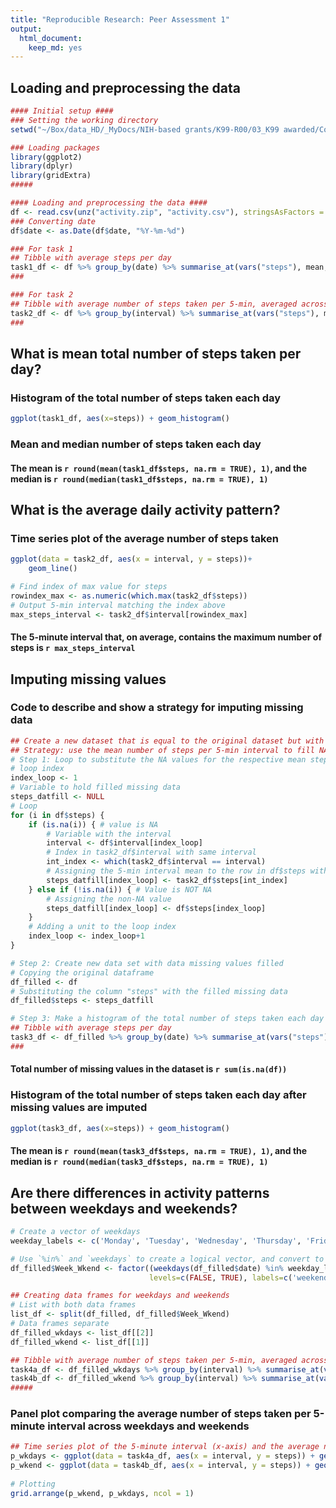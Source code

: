 ```yaml
---
title: "Reproducible Research: Peer Assessment 1"
output: 
  html_document:
    keep_md: yes
---
```



## Loading and preprocessing the data
```r
#### Initial setup ####
### Setting the working directory
setwd("~/Box/data_HD/_MyDocs/NIH-based grants/K99-R00/03_K99 awarded/Course work/01_Coursera/Course1_Data Science Specialization_John Hopkins U/Course5_Reproducible Research/coursework/week2/CourseProject1/git_files/RepData_PeerAssessment1")

### Loading packages
library(ggplot2)
library(dplyr)
library(gridExtra)
#####

#### Loading and preprocessing the data ####
df <- read.csv(unz("activity.zip", "activity.csv"), stringsAsFactors = FALSE)
### Converting date
df$date <- as.Date(df$date, "%Y-%m-%d")

### For task 1
## Tibble with average steps per day
task1_df <- df %>% group_by(date) %>% summarise_at(vars("steps"), mean, na.rm = TRUE)
###

### For task 2
## Tibble with average number of steps taken per 5-min, averaged across all days
task2_df <- df %>% group_by(interval) %>% summarise_at(vars("steps"), mean, na.rm = TRUE)
###
```


## What is mean total number of steps taken per day?
### Histogram of the total number of steps taken each day
```r
ggplot(task1_df, aes(x=steps)) + geom_histogram()
```

### Mean and median number of steps taken each day
#### The mean is `r round(mean(task1_df$steps, na.rm = TRUE), 1)`, and the median is `r round(median(task1_df$steps, na.rm = TRUE), 1)`


## What is the average daily activity pattern?
### Time series plot of the average number of steps taken
```r
ggplot(data = task2_df, aes(x = interval, y = steps))+
    geom_line()
```

```r
# Find index of max value for steps
rowindex_max <- as.numeric(which.max(task2_df$steps))
# Output 5-min interval matching the index above
max_steps_interval <- task2_df$interval[rowindex_max]
```

#### The 5-minute interval that, on average, contains the maximum number of steps is `r max_steps_interval`


## Imputing missing values
### Code to describe and show a strategy for imputing missing data
```r
## Create a new dataset that is equal to the original dataset but with the missing data filled in
## Strategy: use the mean number of steps per 5-min interval to fill NA values in the respective 5-min interval
# Step 1: Loop to substitute the NA values for the respective mean steps within the 5-min interval
# loop index
index_loop <- 1
# Variable to hold filled missing data
steps_datfill <- NULL
# Loop
for (i in df$steps) {
    if (is.na(i)) { # value is NA
        # Variable with the interval
        interval <- df$interval[index_loop]
        # Index in task2_df$interval with same interval
        int_index <- which(task2_df$interval == interval)
        # Assigning the 5-min interval mean to the row in df$steps with NA value
        steps_datfill[index_loop] <- task2_df$steps[int_index]
    } else if (!is.na(i)) { # Value is NOT NA
        # Assigning the non-NA value
        steps_datfill[index_loop] <- df$steps[index_loop]
    }
    # Adding a unit to the loop index
    index_loop <- index_loop+1
}

# Step 2: Create new data set with data missing values filled
# Copying the original dataframe
df_filled <- df
# Substituting the column "steps" with the filled missing data
df_filled$steps <- steps_datfill

# Step 3: Make a histogram of the total number of steps taken each day and Calculate and report the mean and median total number of steps taken per day
## Tibble with average steps per day
task3_df <- df_filled %>% group_by(date) %>% summarise_at(vars("steps"), mean, na.rm = TRUE)
###
```


#### Total number of missing values in the dataset is `r sum(is.na(df))`


### Histogram of the total number of steps taken each day after missing values are imputed
```r
ggplot(task3_df, aes(x=steps)) + geom_histogram()
```


#### The mean is `r round(mean(task3_df$steps, na.rm = TRUE), 1)`, and the median is `r round(median(task3_df$steps, na.rm = TRUE), 1)`


## Are there differences in activity patterns between weekdays and weekends?
```r
# Create a vector of weekdays
weekday_labels <- c('Monday', 'Tuesday', 'Wednesday', 'Thursday', 'Friday')

# Use `%in%` and `weekdays` to create a logical vector, and convert to `factor` and specify the `levels/labels`
df_filled$Week_Wkend <- factor((weekdays(df_filled$date) %in% weekday_labels), 
                               levels=c(FALSE, TRUE), labels=c('weekend', 'weekday'))

## Creating data frames for weekdays and weekends
# List with both data frames
list_df <- split(df_filled, df_filled$Week_Wkend)
# Data frames separate
df_filled_wkdays <- list_df[[2]]
df_filled_wkend <- list_df[[1]]

## Tibble with average number of steps taken per 5-min, averaged across weekdays
task4a_df <- df_filled_wkdays %>% group_by(interval) %>% summarise_at(vars("steps"), mean, na.rm = TRUE)
task4b_df <- df_filled_wkend %>% group_by(interval) %>% summarise_at(vars("steps"), mean, na.rm = TRUE)
#####
```


### Panel plot comparing the average number of steps taken per 5-minute interval across weekdays and weekends
```r
## Time series plot of the 5-minute interval (x-axis) and the average number of steps taken, averaged across all weekday days or weekend days (y-axis)
p_wkdays <- ggplot(data = task4a_df, aes(x = interval, y = steps)) + geom_line() + ggtitle("Weekdays") + ylim(0,250)
p_wkend <- ggplot(data = task4b_df, aes(x = interval, y = steps)) + geom_line()  + ggtitle("Weekend") + ylim(0,250)
 
# Plotting
grid.arrange(p_wkend, p_wkdays, ncol = 1)
```
